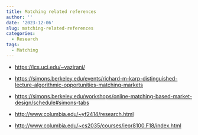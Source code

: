 ```yaml
---
title: Matching related references
author: ''
date: '2023-12-06'
slug: matching-related-references
categories:
  - Research
tags:
  - Matching
---
```


-   <https://ics.uci.edu/~vazirani/>

-   <https://simons.berkeley.edu/events/richard-m-karp-distinguished-lecture-algorithmic-opportunities-matching-markets>

-   <https://simons.berkeley.edu/workshops/online-matching-based-market-design/schedule#simons-tabs>

-   <http://www.columbia.edu/~yf2414/research.html>

-   <http://www.columbia.edu/~cs2035/courses/ieor8100.F18/index.html>

